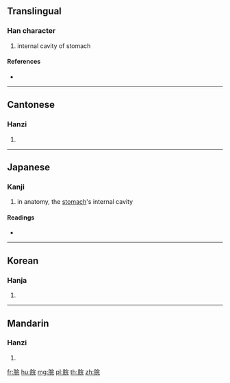 {{character info/new}}
==Translingual==

===Han character===
{{Han char|rn=130|rad=肉|as=07|sn=11|four=73211|canj=BJMU}}

# internal cavity of stomach

====References====
* {{Han ref|kx=0982.220|dkj=29499|dj=1435.200|hdz=32082.020|uh=8118|ud=33048|bh=D745|bd=55109}}

----

==Cantonese==

===Hanzi===
{{yue-hanzi|jyut=gun2|y=gun2}}

# {{defn|lang=yue|sort=肉07}}

----

==Japanese==

===Kanji===
{{ja-kanji|grade=|rs=肉07}}

# in anatomy, the [[stomach]]'s internal cavity

====Readings====
* {{ja-readings|on=[[かん]] (kan), [[げん]] (gen), [[がん]] (gan)|kun=|nanori=}}

----

==Korean==

===Hanja===
{{ko-hanja|hangeul=완|eumhun=|rv=wan|mr=wan|y=wan}}

# {{defn|lang=ko|sort=肉07}}

----

==Mandarin==

===Hanzi===
{{cmn-hanzi|pin=[[guǎn]] ([[guan3]])|wg=kuan<sup>3</sup>}}

# {{defn|lang=cmn|sort=肉07}}

[[fr:脘]]
[[hu:脘]]
[[mg:脘]]
[[pl:脘]]
[[th:脘]]
[[zh:脘]]